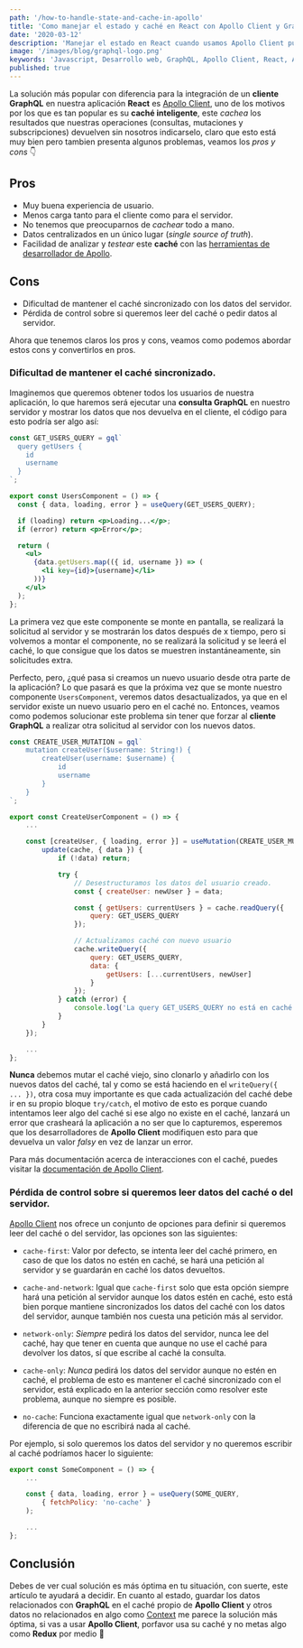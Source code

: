 ```yaml
---
path: '/how-to-handle-state-and-cache-in-apollo'
title: 'Como manejar el estado y caché en React con Apollo Client y GraphQL'
date: '2020-03-12'
description: 'Manejar el estado en React cuando usamos Apollo Client puede resultar dudoso si no estamos acostumbrados, en este artículo explico como podemos enfocar este problema.'
image: '/images/blog/graphql-logo.png'
keywords: 'Javascript, Desarrollo web, GraphQL, Apollo Client, React, Apollo Cache, Apollo state, React hooks'
published: true
---
```


La solución más popular con diferencia para la integración de un **cliente GraphQL** en nuestra aplicación **React** es [Apollo Client](https://www.apollographql.com/docs/react/), uno de los motivos por los que es tan popular es su **caché inteligente**, este _cachea_ los resultados que nuestras operaciones (consultas, mutaciones y subscripciones) devuelven sin nosotros indicarselo, claro que esto está muy bien pero tambien presenta algunos problemas, veamos los _pros y cons_ <span role="img" aria-label="abajo">👇</span>

## Pros

- Muy buena experiencia de usuario.
- Menos carga tanto para el cliente como para el servidor.
- No tenemos que preocuparnos de _cachear_ todo a mano.
- Datos centralizados en un único lugar (_single source of truth_).
- Facilidad de analizar y _testear_ este **caché** con las [herramientas de desarrollador de Apollo](https://chrome.google.com/webstore/detail/apollo-client-developer-t/jdkknkkbebbapilgoeccciglkfbmbnfm).

## Cons

- Dificultad de mantener el caché sincronizado con los datos del servidor.
- Pérdida de control sobre si queremos leer del caché o pedir datos al servidor.

Ahora que tenemos claros los pros y cons, veamos como podemos abordar estos cons y convertirlos en pros.

### Dificultad de mantener el caché sincronizado.

Imaginemos que queremos obtener todos los usuarios de nuestra aplicación, lo que haremos será ejecutar una **consulta GraphQL** en nuestro servidor y mostrar los datos que nos devuelva en el cliente, el código para esto podría ser algo así:

```jsx
const GET_USERS_QUERY = gql`
  query getUsers {
    id
    username
  }
`;

export const UsersComponent = () => {
  const { data, loading, error } = useQuery(GET_USERS_QUERY);

  if (loading) return <p>Loading...</p>;
  if (error) return <p>Error</p>;

  return (
    <ul>
      {data.getUsers.map(({ id, username }) => (
        <li key={id}>{username}</li>
      ))}
    </ul>
  );
};
```

La primera vez que este componente se monte en pantalla, se realizará la solicitud al servidor y se mostrarán los datos después de x tiempo, pero si volvemos a montar el componente, no se realizará la solicitud y se leerá el caché, lo que consigue que los datos se muestren instantáneamente, sin solicitudes extra.

Perfecto, pero, ¿qué pasa si creamos un nuevo usuario desde otra parte de la aplicación? Lo que pasará es que la próxima vez que se monte nuestro componente `UsersComponent`, veremos datos desactualizados, ya que en el servidor existe un nuevo usuario pero en el caché no. Entonces, veamos como podemos solucionar este problema sin tener que forzar al **cliente GraphQL** a realizar otra solicitud al servidor con los nuevos datos.

```jsx
const CREATE_USER_MUTATION = gql`
	mutation createUser($username: String!) {
		createUser(username: $username) {
			id
			username
		}
	}
`;

export const CreateUserComponent = () => {
	...

	const [createUser, { loading, error }] = useMutation(CREATE_USER_MUTATION, {
		update(cache, { data }) {
			if (!data) return;

			try {
				// Desestructuramos los datos del usuario creado.
				const { createUser: newUser } = data;

				const { getUsers: currentUsers } = cache.readQuery({
					query: GET_USERS_QUERY
				});

				// Actualizamos caché con nuevo usuario
				cache.writeQuery({
					query: GET_USERS_QUERY,
					data: {
						getUsers: [...currentUsers, newUser]
					}
				});
			} catch (error) {
				console.log('La query GET_USERS_QUERY no está en caché');
			}
		}
	});

	...
};
```

**Nunca** debemos mutar el caché viejo, sino clonarlo y añadirlo con los nuevos datos del caché, tal y como se está haciendo en el `writeQuery({ ... })`, otra cosa muy importante es que cada actualización del caché debe ir en su propio bloque `try/catch`, el motivo de esto es porque cuando intentamos leer algo del caché si ese algo no existe en el caché, lanzará un error que crasheará la aplicación a no ser que lo capturemos, esperemos que los desarrolladores de **Apollo Client** modifiquen esto para que devuelva un valor _falsy_ en vez de lanzar un error.

Para más documentación acerca de interacciones con el caché, puedes visitar la [documentación de Apollo Client](https://www.apollographql.com/docs/react/caching/cache-interaction/).

### Pérdida de control sobre si queremos leer datos del caché o del servidor.

[Apollo Client](https://www.apollographql.com/docs/react/) nos ofrece un conjunto de opciones para definir si queremos leer del caché o del servidor, las opciones son las siguientes:

- `cache-first`: Valor por defecto, se intenta leer del caché primero, en caso de que los datos no estén en caché, se hará una petición al servidor y se guardarán en caché los datos devueltos.

- `cache-and-network`: Igual que `cache-first` solo que esta opción siempre hará una petición al servidor aunque los datos estén en caché, esto está bien porque mantiene sincronizados los datos del caché con los datos del servidor, aunque también nos cuesta una petición más al servidor.

- `network-only`: _Siempre_ pedirá los datos del servidor, nunca lee del caché, hay que tener en cuenta que aunque no use el caché para devolver los datos, sí que escribe al caché la consulta.

- `cache-only`: _Nunca_ pedirá los datos del servidor aunque no estén en caché, el problema de esto es mantener el caché sincronizado con el servidor, está explicado en la anterior sección como resolver este problema, aunque no siempre es posible.

- `no-cache`: Funciona exactamente igual que `network-only` con la diferencia de que no escribirá nada al caché.

Por ejemplo, si solo queremos los datos del servidor y no queremos escribir al caché podríamos hacer lo siguiente:

```jsx
export const SomeComponent = () => {
	...

	const { data, loading, error } = useQuery(SOME_QUERY,
		{ fetchPolicy: 'no-cache' }
	);

	...
};
```

## Conclusión

Debes de ver cual solución es más óptima en tu situación, con suerte, este artículo te ayudará a decidir. En cuanto al estado, guardar los datos relacionados con **GraphQL** en el caché propio de **Apollo Client** y otros datos no relacionados en algo como [Context](https://es.reactjs.org/docs/context.html) me parece la solución más óptima, si vas a usar **Apollo Client**, porfavor usa su caché y no metas algo como **Redux** por medio <span role="img" aria-label="rezo">🙏</span>
